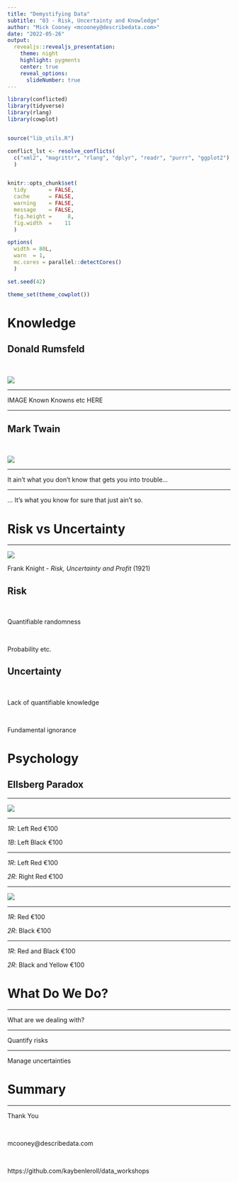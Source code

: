 ```yaml
---
title: "Demystifying Data"
subtitle: "03 - Risk, Uncertainty and Knowledge"
author: "Mick Cooney <mcooney@describedata.com>"
date: "2022-05-26"
output:
  revealjs::revealjs_presentation:
    theme: night
    highlight: pygments
    center: true
    reveal_options:
      slideNumber: true
---
```


```r
library(conflicted)
library(tidyverse)
library(rlang)
library(cowplot)


source("lib_utils.R")

conflict_lst <- resolve_conflicts(
  c("xml2", "magrittr", "rlang", "dplyr", "readr", "purrr", "ggplot2")
  )


knitr::opts_chunk$set(
  tidy       = FALSE,
  cache      = FALSE,
  warning    = FALSE,
  message    = FALSE,
  fig.height =     8,
  fig.width  =    11
  )

options(
  width = 80L,
  warn  = 1,
  mc.cores = parallel::detectCores()
  )

set.seed(42)

theme_set(theme_cowplot())
```



# Knowledge


## Donald Rumsfeld

\

![](img/rumsfeld.png)

---

IMAGE Known Knowns etc HERE


---

## Mark Twain

\

![](img/mark_twain.png)

---

It ain't what you don't know that gets you into trouble...

---

... It's what you know for sure that just ain't so.



# Risk vs Uncertainty

---

![](img/frank_knight.png)

Frank Knight - *Risk, Uncertainty and Profit* (1921)


## Risk

\

Quantifiable randomness

\

Probability etc.


## Uncertainty

\

Lack of quantifiable knowledge

\

Fundamental ignorance

# Psychology

## Ellsberg Paradox

---

![](img/ellsberg_twourn.png)

---

*1R*: Left Red €100

*1B*: Left Black €100

---

*1R*: Left Red €100

*2R*: Right Red €100

---

![](img/ellsberg_oneurn.png)

---

*1R*: Red €100

*2R*: Black €100

---

*1R*: Red and Black €100

*2R*: Black and Yellow €100



# What Do We Do?

---

What are we dealing with?

---

Quantify risks

---

Manage uncertainties



# Summary


---

Thank You

\

mcooney@describedata.com

\

https://github.com/kaybenleroll/data_workshops
